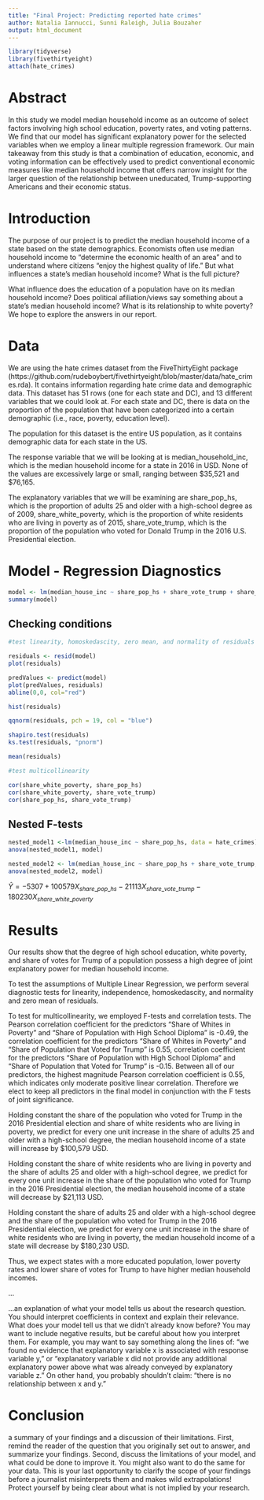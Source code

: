 ```yaml
---
title: "Final Project: Predicting reported hate crimes"
author: Natalia Iannucci, Sunni Raleigh, Julia Bouzaher
output: html_document
---
```


```r
library(tidyverse)
library(fivethirtyeight)
attach(hate_crimes)
```

# Abstract
In this study we model median household income as an outcome of select factors involving high school education, poverty rates, and voting patterns. We find that our model has significant explanatory power for the selected variables when we employ a linear multiple regression framework. Our main takeaway from this study is that a combination of education, economic, and voting information can be effectively used to predict conventional economic measures like median household income that offers narrow insight for the larger question of the relationship between uneducated, Trump-supporting Americans and their economic status.

# Introduction
The purpose of our project is to predict the median household income of a state based on the state demographics. Economists often use median household income to "determine the economic health of an area" and to understand where citizens "enjoy the highest quality of life." But what influences a state's median household income? What is the full picture?

What influence does the education of a population have on its median household income? Does political afiliation/views say something about a state's median household income? What is its relationship to white poverty? We hope to explore the answers in our report.

# Data
We are using the hate crimes dataset from the FiveThirtyEight package 
(https://github.com/rudeboybert/fivethirtyeight/blob/master/data/hate_crimes.rda). It contains information regarding hate crime data and demographic data. This dataset has 51 rows (one for each state and DC), and 13 different variables that we could look at. For each state and DC, there is data on the proportion of the population that have been categorized into a certain demographic (i.e., race, poverty, education level).

The population for this dataset is the entire US population, as it contains demographic data for each state in the US.

The response variable that we will be looking at is median_household_inc, which is the median household income for a state in 2016 in USD. None of the values are excessively large or small, ranging between $35,521 and \$76,165.

The explanatory variables that we will be examining are share_pop_hs, which is the proportion of adults 25 and older with a high-school degree as of 2009, share_white_poverty, which is the proportion of white residents who are living in poverty as of 2015, share_vote_trump, which is the proportion of the population who voted for Donald Trump in the 2016 U.S. Presidential election.

# Model - Regression Diagnostics
```r
model <- lm(median_house_inc ~ share_pop_hs + share_vote_trump + share_white_poverty, data = hate_crimes)
summary(model)
```

## Checking conditions
``` r
#test linearity, homoskedascity, zero mean, and normality of residuals

residuals <- resid(model)
plot(residuals)

predValues <- predict(model)
plot(predValues, residuals)
abline(0,0, col="red")

hist(residuals)

qqnorm(residuals, pch = 19, col = "blue")

shapiro.test(residuals)
ks.test(residuals, "pnorm")

mean(residuals)

#test multicollinearity

cor(share_white_poverty, share_pop_hs)
cor(share_white_poverty, share_vote_trump)
cor(share_pop_hs, share_vote_trump)

```

## Nested F-tests
```r
nested_model1 <-lm(median_house_inc ~ share_pop_hs, data = hate_crimes)
anova(nested_model1, model)

nested_model2 <- lm(median_house_inc ~ share_pop_hs + share_vote_trump, data = hate_crimes)
anova(nested_model2, model)
```

$\hat{Y} = -5307 + 100579X_{share\_pop\_hs} - 21113X_{share\_vote\_trump} - 180230X_{share\_white\_poverty}$

# Results
Our results show that the degree of high school education, white poverty, and share of votes for Trump of a population possess a high degree of joint explanatory power for median household income. 

To test the assumptions of Multiple Linear Regression, we perform several diagnostic tests for linearity, independence, homoskedascity, and normality and zero mean of residuals.

To test for multicollinearity, we employed F-tests and correlation tests. The Pearson correlation coefficient for the predictors "Share of Whites in Poverty" and "Share of Population with High School Diploma" is -0.49, the correlation coefficient for the predictors "Share of Whites in Poverty" and "Share of Population that Voted for Trump" is 0.55, correlation coefficient for the predictors "Share of Population with High School Diploma" and "Share of Population that Voted for Trump" is -0.15. Between all of our predictors, the highest magnitude Pearson correlation coefficient is 0.55, which indicates only moderate positive linear correlation. Therefore we elect to keep all predictors in the final model in conjunction with the F tests of joint significance.


Holding constant the share of the population who voted for Trump in the 2016 Presidential election and share of white residents who are living in poverty, we predict for every one unit increase in the share of adults 25 and older with a high-school degree, the median household income of a state will increase by $100,579 USD.

Holding constant the share of white residents who are living in poverty and the share of adults 25 and older with a high-school degree, we predict for every one unit increase in the share of the population who voted for Trump in the 2016 Presidential election, the median household income of a state will decrease by $21,113 USD.

Holding constant the share of adults 25 and older with a high-school degree and the share of the population who voted for Trump in the 2016 Presidential election, we predict for every one unit increase in the share of white residents who are living in poverty, the median household income of a state will decrease by $180,230 USD.

Thus, we expect states with a more educated population, lower poverty rates and lower share of votes for Trump to have higher median household incomes. 

...

...an explanation of what your model tells us about the research question. You should interpret coefficients in context and explain their relevance. What does your model tell us that we didn’t already know before? You may want to include negative results, but be careful about how you interpret them. For example, you may want to say something along the lines of: “we found no evidence that explanatory variable x is associated with response variable y,” or “explanatory variable x did not provide any additional explanatory power above what was already conveyed by explanatory variable z.” On other hand, you probably shouldn’t claim: “there is no relationship between x and y.”


# Conclusion 
a summary of your findings and a discussion of their limitations. First, remind the reader of the question that you originally set out to answer, and summarize your findings. Second, discuss the limitations of your model, and what could be done to improve it. You might also want to do the same for your data. This is your last opportunity to clarify the scope of your findings before a journalist misinterprets them and makes wild extrapolations! Protect yourself by being clear about what is not implied by your research.
